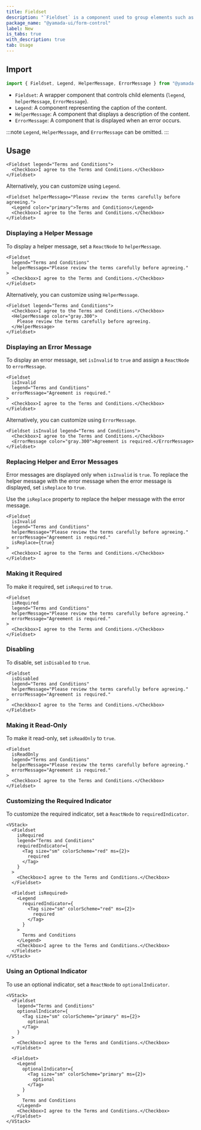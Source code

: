 ```yaml
---
title: Fieldset
description: "`Fieldset` is a component used to group elements such as legends, helper messages, and error messages in a fieldset element."
package_name: "@yamada-ui/form-control"
label: New
is_tabs: true
with_description: true
tab: Usage
---
```


## Import

```ts
import { Fieldset, Legend, HelperMessage, ErrorMessage } from "@yamada-ui/react"
```

- `Fieldset`: A wrapper component that controls child elements (`legend`, `helperMessage`, `ErrorMessage`).
- `Legend`: A component representing the caption of the content.
- `HelperMessage`: A component that displays a description of the content.
- `ErrorMessage`: A component that is displayed when an error occurs.

:::note
`Legend`, `HelperMessage`, and `ErrorMessage` can be omitted.
:::

## Usage

```tsx
<Fieldset legend="Terms and Conditions">
  <Checkbox>I agree to the Terms and Conditions.</Checkbox>
</Fieldset>
```

Alternatively, you can customize using `Legend`.

```tsx
<Fieldset helperMessage="Please review the terms carefully before agreeing.">
  <Legend color="primary">Terms and Conditions</Legend>
  <Checkbox>I agree to the Terms and Conditions.</Checkbox>
</Fieldset>
```

### Displaying a Helper Message

To display a helper message, set a `ReactNode` to `helperMessage`.

```tsx
<Fieldset
  legend="Terms and Conditions"
  helperMessage="Please review the terms carefully before agreeing."
>
  <Checkbox>I agree to the Terms and Conditions.</Checkbox>
</Fieldset>
```

Alternatively, you can customize using `HelperMessage`.

```tsx
<Fieldset legend="Terms and Conditions">
  <Checkbox>I agree to the Terms and Conditions.</Checkbox>
  <HelperMessage color="gray.300">
    Please review the terms carefully before agreeing.
  </HelperMessage>
</Fieldset>
```

### Displaying an Error Message

To display an error message, set `isInvalid` to `true` and assign a `ReactNode` to `errorMessage`.

```tsx
<Fieldset
  isInvalid
  legend="Terms and Conditions"
  errorMessage="Agreement is required."
>
  <Checkbox>I agree to the Terms and Conditions.</Checkbox>
</Fieldset>
```

Alternatively, you can customize using `ErrorMessage`.

```tsx
<Fieldset isInvalid legend="Terms and Conditions">
  <Checkbox>I agree to the Terms and Conditions.</Checkbox>
  <ErrorMessage color="gray.300">Agreement is required.</ErrorMessage>
</Fieldset>
```

### Replacing Helper and Error Messages

Error messages are displayed only when `isInvalid` is `true`. To replace the helper message with the error message when the error message is displayed, set `isReplace` to `true`.

Use the `isReplace` property to replace the helper message with the error message.

```tsx
<Fieldset
  isInvalid
  legend="Terms and Conditions"
  helperMessage="Please review the terms carefully before agreeing."
  errorMessage="Agreement is required."
  isReplace={true}
>
  <Checkbox>I agree to the Terms and Conditions.</Checkbox>
</Fieldset>
```

### Making it Required

To make it required, set `isRequired` to `true`.

```tsx
<Fieldset
  isRequired
  legend="Terms and Conditions"
  helperMessage="Please review the terms carefully before agreeing."
  errorMessage="Agreement is required."
>
  <Checkbox>I agree to the Terms and Conditions.</Checkbox>
</Fieldset>
```

### Disabling

To disable, set `isDisabled` to `true`.

```tsx
<Fieldset
  isDisabled
  legend="Terms and Conditions"
  helperMessage="Please review the terms carefully before agreeing."
  errorMessage="Agreement is required."
>
  <Checkbox>I agree to the Terms and Conditions.</Checkbox>
</Fieldset>
```

### Making it Read-Only

To make it read-only, set `isReadOnly` to `true`.

```tsx
<Fieldset
  isReadOnly
  legend="Terms and Conditions"
  helperMessage="Please review the terms carefully before agreeing."
  errorMessage="Agreement is required."
>
  <Checkbox>I agree to the Terms and Conditions.</Checkbox>
</Fieldset>
```

### Customizing the Required Indicator

To customize the required indicator, set a `ReactNode` to `requiredIndicator`.

```tsx
<VStack>
  <Fieldset
    isRequired
    legend="Terms and Conditions"
    requiredIndicator={
      <Tag size="sm" colorScheme="red" ms={2}>
        required
      </Tag>
    }
  >
    <Checkbox>I agree to the Terms and Conditions.</Checkbox>
  </Fieldset>

  <Fieldset isRequired>
    <Legend
      requiredIndicator={
        <Tag size="sm" colorScheme="red" ms={2}>
          required
        </Tag>
      }
    >
      Terms and Conditions
    </Legend>
    <Checkbox>I agree to the Terms and Conditions.</Checkbox>
  </Fieldset>
</VStack>
```

### Using an Optional Indicator

To use an optional indicator, set a `ReactNode` to `optionalIndicator`.

```tsx
<VStack>
  <Fieldset
    legend="Terms and Conditions"
    optionalIndicator={
      <Tag size="sm" colorScheme="primary" ms={2}>
        optional
      </Tag>
    }
  >
    <Checkbox>I agree to the Terms and Conditions.</Checkbox>
  </Fieldset>

  <Fieldset>
    <Legend
      optionalIndicator={
        <Tag size="sm" colorScheme="primary" ms={2}>
          optional
        </Tag>
      }
    >
      Terms and Conditions
    </Legend>
    <Checkbox>I agree to the Terms and Conditions.</Checkbox>
  </Fieldset>
</VStack>
```

